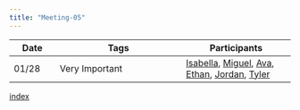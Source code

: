 ```yaml
---
title: "Meeting-05"
---
```




| Date | Tags           | Participants |
|------|----------------|--------------|
| 01/28   | Very Important | [Isabella](02), [Miguel](03), [Ava](07), [Ethan](09), [Jordan](05), [Tyler](06) |





[index](index)


<!--
| 01/24   | Important      | [Samantha](01), [Isabella](02), [Miguel](03), [Alex](04), [Jordan](05), [Tyler](06), [Ava](07) |
| 01/25   | Very Important | [Natalie](08), [Samantha](01), [Ava](07), [Ethan](09), [Tyler](06) |
| 01/26   | Important      | [Natalie](08), [Isabella](02), [Omar](10), [Alex](04) |
| 01/27   | Very Important | [Ava](07), [Ethan](09), [Omar](10), [Isabella](02) |

-->

